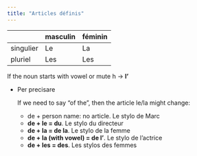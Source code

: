 ```yaml
---
title: "Articles définis"
---
```


|           | masculin | féminin |
|-----------|----------|---------|
| singulier | Le       | La      |
| pluriel   | Les      | Les     |


If the noun starts with vowel or mute h -\> **l'**


-   Per precisare

    If we need to say "of the", then the article le/la might change:

    -   de + person name: no article. Le stylo de Marc
    -   **de + le = du**. Le stylo du directeur
    -   **de + la = de la**. Le stylo de la femme
    -   **de + la (with vowel) = de l'**. Le stylo de l'actrice
    -   **de + les = des**. Les stylos des femmes

